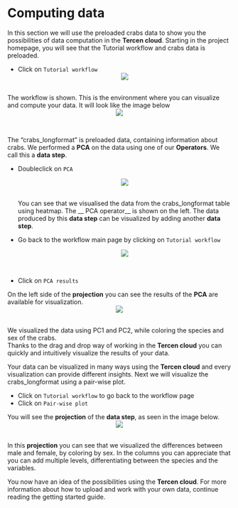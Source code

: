 # Computing data

In this section we will use the preloaded crabs data to show you the possibilities of data computation in the __Tercen cloud__.
Starting in the project homepage, you will see that the Tutorial workflow and crabs data is preloaded.

* Click on `Tutorial workflow`
<center><img src="images/Tut_workflow.png"></center>
\

The workflow is shown. This is the environment where you can visualize and compute your data. It will look like the image below
<center><img src="images/Tut_workflowview.png"></center>
\


The "crabs_longformat" is preloaded data, containing information about crabs. 
We performed a __PCA__ on the data using one of our __Operators__. We call this a __data step__.

* Doubleclick on `PCA`
<center><img src="images/Tut_workflowPCA.png"></center>
\
You can see that we visualised the data from the crabs_longformat table using heatmap.
The __ PCA operator__ is shown on the left.
The data produced by this __data step__ can be visualized by adding another __data step__.

* Go back to the workflow main page by clicking on `Tutorial workflow`
<center><img src="images/Tut_workflowPCAback.png"></center>
\

* Click on `PCA results`

On the left side of the __projection__ you can see the results of the __PCA__ are available for visualization. 
<center><img src="images/Tut_workflowPCAresults.png"></center>
\
We visualized the data using PC1 and PC2, while coloring the species and sex of the crabs.\
Thanks to the drag and drop way of working in the __Tercen cloud__ you can quickly and intuitively visualize the results of your data. 

Your data can be visualized in many ways using the __Tercen cloud__ and every visualization can provide different insights. Next we will visualize the crabs_longformat using a pair-wise plot. 

* Click on `Tutorial workflow` to go back to the workflow page
* Click on `Pair-wise plot`

You will see the __projection__ of the __data step__, as seen in the image below.
<center><img src="images/Tut_workflowpairwise.png"></center>
\
In this __projection__ you can see that we visualized the differences between male and female, by coloring by sex.
In the columns you can appreciate that you can add multiple levels, differentiating between the species and the variables.

You now have an idea of the possibilities using the __Tercen cloud__. For more information about how to upload and work with your own data, continue reading the getting started guide. 


